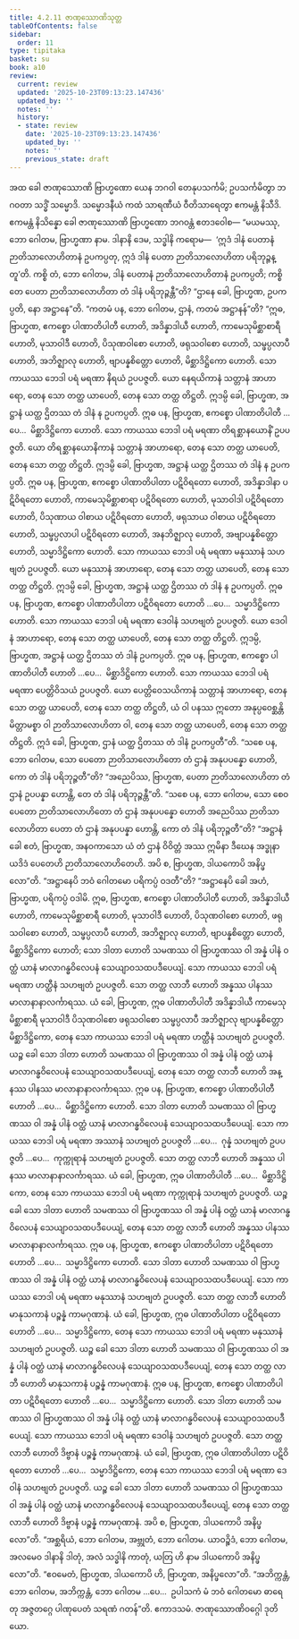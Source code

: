 ```yaml
---
title: 4.2.11 ဇာဏုဿောဏိသုတ္တ
tableOfContents: false
sidebar:
  order: 11
type: tipitaka
basket: su
book: a10
review:
  current: review
  updated: '2025-10-23T09:13:23.147436'
  updated_by: ''
  notes: ''
  history:
  - state: review
    date: '2025-10-23T09:13:23.147436'
    updated_by: ''
    notes: ''
    previous_state: draft
---
```



<ReviewStatus review={frontmatter.review} showDetails={true} />

<HypothesisAnnotation frontmatter={frontmatter} />

<DynamicBreadcrumb />

<Division number="177" book="a10" e="ch" v="17" p="478">

<Paragraph number="1299" book="a10">
အထ ခေါ ဇာဏုဿောဏိ ဗြာဟ္မဏော ယေန ဘဂဝါ တေနုပသင်္ကမိ; ဥပသင်္ကမိတွာ ဘဂဝတာ သဒ္ဓိံ သမ္မောဒိ. သမ္မောဒနီယံ ကထံ သာရဏီယံ ဝီတိသာရေတွာ ဧကမန္တံ နိသီဒိ. ဧကမန္တံ နိသိန္နော ခေါ ဇာဏုဿောဏိ ဗြာဟ္မဏော ဘဂဝန္တံ ဧတဒဝေါစ—
</Paragraph>

<Paragraph number="1300" book="a10">
“မယမဿု, ဘော ဂေါတမ, ဗြာဟ္မဏာ နာမ. ဒါနာနိ ဒေမ, သဒ္ဓါနိ ကရောမ—  ‘ဣဒံ ဒါနံ ပေတာနံ ဉာတိသာလောဟိတာနံ ဥပကပ္ပတု, ဣဒံ ဒါနံ ပေတာ ဉာတိသာလောဟိတာ ပရိဘုဉ္ဇန္တူ’တိ. ကစ္စိ တံ, ဘော ဂေါတမ, ဒါနံ ပေတာနံ ဉာတိသာလောဟိတာနံ ဥပကပ္ပတိ; ကစ္စိ တေ ပေတာ ဉာတိသာလောဟိတာ တံ ဒါနံ ပရိဘုဉ္ဇန္တီ”တိ? “ဌာနေ ခေါ, ဗြာဟ္မဏ, ဥပကပ္ပတိ, နော အဋ္ဌာနေ”တိ.
</Paragraph>

<Paragraph number="1301" book="a10">
“ကတမံ ပန, ဘော ဂေါတမ, ဌာနံ, ကတမံ အဋ္ဌာနန်”တိ? “ဣဓ, ဗြာဟ္မဏ, ဧကစ္စော ပါဏာတိပါတီ ဟောတိ, အဒိန္နာဒါယီ ဟောတိ, ကာမေသုမိစ္ဆာစာရီ ဟောတိ, မုသာဝါဒီ ဟောတိ, ပိသုဏဝါစော ဟောတိ, ဖရုသဝါစော ဟောတိ, သမ္ဖပ္ပလာပီ ဟောတိ, အဘိဇ္ဈာလု ဟောတိ, ဗျာပန္နစိတ္တော ဟောတိ, မိစ္ဆာဒိဋ္ဌိကော ဟောတိ. သော ကာယဿ ဘေဒါ ပရံ မရဏာ နိရယံ ဥပပဇ္ဇတိ. ယော နေရယိကာနံ သတ္တာနံ အာဟာရော, တေန သော တတ္ထ ယာပေတိ, တေန သော တတ္ထ တိဋ္ဌတိ. ဣဒမ္ပိ ခေါ, ဗြာဟ္မဏ, အဋ္ဌာနံ ယတ္ထ ဌိတဿ တံ ဒါနံ န ဥပကပ္ပတိ.
</Paragraph>

<Paragraph number="1302" book="a10">
ဣဓ ပန, ဗြာဟ္မဏ, ဧကစ္စော ပါဏာတိပါတီ …ပေ…  မိစ္ဆာဒိဋ္ဌိကော ဟောတိ. သော ကာယဿ ဘေဒါ ပရံ မရဏာ တိရစ္ဆာနယောနိံ ဥပပဇ္ဇတိ. ယော တိရစ္ဆာနယောနိကာနံ သတ္တာနံ အာဟာရော, တေန သော တတ္ထ ယာပေတိ, တေန သော တတ္ထ တိဋ္ဌတိ. ဣဒမ္ပိ ခေါ, ဗြာဟ္မဏ, အဋ္ဌာနံ ယတ္ထ ဌိတဿ တံ ဒါနံ န ဥပကပ္ပတိ.
</Paragraph>

<Paragraph number="1303" book="a10">
ဣဓ ပန, ဗြာဟ္မဏ, ဧကစ္စော ပါဏာတိပါတာ ပဋိဝိရတော ဟောတိ, အဒိန္နာဒါနာ ပဋိဝိရတော ဟောတိ, ကာမေသုမိစ္ဆာစာရာ ပဋိဝိရတော ဟောတိ, မုသာဝါဒါ ပဋိဝိရတော ဟောတိ, ပိသုဏာယ ဝါစာယ ပဋိဝိရတော ဟောတိ, ဖရုသာယ ဝါစာယ ပဋိဝိရတော ဟောတိ, သမ္ဖပ္ပလာပါ ပဋိဝိရတော ဟောတိ, အနဘိဇ္ဈာလု ဟောတိ, အဗျာပန္နစိတ္တော ဟောတိ, သမ္မာဒိဋ္ဌိကော ဟောတိ. သော ကာယဿ ဘေဒါ ပရံ မရဏာ မနုဿာနံ သဟဗျတံ ဥပပဇ္ဇတိ. ယော မနုဿာနံ အာဟာရော, တေန သော တတ္ထ ယာပေတိ, တေန သော တတ္ထ တိဋ္ဌတိ. ဣဒမ္ပိ ခေါ, ဗြာဟ္မဏ, အဋ္ဌာနံ ယတ္ထ ဌိတဿ တံ ဒါနံ န ဥပကပ္ပတိ.
</Paragraph>

<Paragraph number="1304" book="a10">
ဣဓ ပန, ဗြာဟ္မဏ, ဧကစ္စော ပါဏာတိပါတာ ပဋိဝိရတော ဟောတိ …ပေ…  သမ္မာဒိဋ္ဌိကော ဟောတိ. သော ကာယဿ ဘေဒါ ပရံ မရဏာ ဒေဝါနံ သဟဗျတံ ဥပပဇ္ဇတိ. ယော ဒေဝါနံ အာဟာရော, တေန သော တတ္ထ ယာပေတိ, တေန သော တတ္ထ တိဋ္ဌတိ. ဣဒမ္ပိ, ဗြာဟ္မဏ, အဋ္ဌာနံ ယတ္ထ ဌိတဿ တံ ဒါနံ ဥပကပ္ပတိ.
</Paragraph>

<Paragraph number="1305" book="a10">
ဣဓ ပန, ဗြာဟ္မဏ, ဧကစ္စော ပါဏာတိပါတီ ဟောတိ …ပေ…  မိစ္ဆာဒိဋ္ဌိကော ဟောတိ. သော ကာယဿ ဘေဒါ ပရံ မရဏာ ပေတ္တိဝိသယံ ဥပပဇ္ဇတိ. ယော ပေတ္တိဝေသယိကာနံ သတ္တာနံ အာဟာရော, တေန သော တတ္ထ ယာပေတိ, တေန သော တတ္ထ တိဋ္ဌတိ, ယံ ဝါ ပနဿ ဣတော အနုပ္ပဝေစ္ဆန္တိ မိတ္တာမစ္စာ ဝါ ဉာတိသာလောဟိတာ ဝါ, တေန သော တတ္ထ ယာပေတိ, တေန သော တတ္ထ တိဋ္ဌတိ. ဣဒံ ခေါ, ဗြာဟ္မဏ, ဌာနံ ယတ္ထ ဌိတဿ တံ ဒါနံ ဥပကပ္ပတီ”တိ.
</Paragraph>

<Paragraph number="1306" book="a10">
“သစေ ပန, ဘော ဂေါတမ, သော ပေတော ဉာတိသာလောဟိတော တံ ဌာနံ အနုပပန္နော ဟောတိ, ကော တံ ဒါနံ ပရိဘုဉ္ဇတီ”တိ? “အညေပိဿ, ဗြာဟ္မဏ, ပေတာ ဉာတိသာလောဟိတာ တံ ဌာနံ ဥပပန္နာ ဟောန္တိ, တေ တံ ဒါနံ ပရိဘုဉ္ဇန္တီ”တိ.
</Paragraph>

<Paragraph number="1307" book="a10">
“သစေ ပန, ဘော ဂေါတမ, သော စေဝ ပေတော ဉာတိသာလောဟိတော တံ ဌာနံ အနုပပန္နော ဟောတိ အညေပိဿ ဉာတိသာလောဟိတာ ပေတာ တံ ဌာနံ အနုပပန္နာ ဟောန္တိ, ကော တံ ဒါနံ ပရိဘုဉ္ဇတီ”တိ? “အဋ္ဌာနံ ခေါ ဧတံ, ဗြာဟ္မဏ, အနဝကာသော ယံ တံ ဌာနံ ဝိဝိတ္တံ အဿ ဣမိနာ ဒီဃေန အဒ္ဓုနာ ယဒိဒံ ပေတေဟိ ဉာတိသာလောဟိတေဟိ. အပိ စ, ဗြာဟ္မဏ, ဒါယကောပိ အနိပ္ဖလော”တိ.
</Paragraph>

<Paragraph number="1308" book="a10">
“အဋ္ဌာနေပိ ဘဝံ ဂေါတမော ပရိကပ္ပံ ဝဒတီ”တိ? “အဋ္ဌာနေပိ ခေါ အဟံ, ဗြာဟ္မဏ, ပရိကပ္ပံ ဝဒါမိ. ဣဓ, ဗြာဟ္မဏ, ဧကစ္စော ပါဏာတိပါတီ ဟောတိ, အဒိန္နာဒါယီ ဟောတိ, ကာမေသုမိစ္ဆာစာရီ ဟောတိ, မုသာဝါဒီ ဟောတိ, ပိသုဏဝါစော ဟောတိ, ဖရုသဝါစော ဟောတိ, သမ္ဖပ္ပလာပီ ဟောတိ, အဘိဇ္ဈာလု ဟောတိ, ဗျာပန္နစိတ္တော ဟောတိ, မိစ္ဆာဒိဋ္ဌိကော ဟောတိ; သော ဒါတာ ဟောတိ သမဏဿ ဝါ ဗြာဟ္မဏဿ ဝါ အန္နံ ပါနံ ဝတ္ထံ ယာနံ မာလာဂန္ဓဝိလေပနံ သေယျာဝသထပဒီပေယျံ. သော ကာယဿ ဘေဒါ ပရံ မရဏာ ဟတ္ထီနံ သဟဗျတံ ဥပပဇ္ဇတိ. သော တတ္ထ လာဘီ ဟောတိ အန္နဿ ပါနဿ မာလာနာနာလင်္ကာရဿ.
</Paragraph>

<Paragraph number="1309" book="a10">
ယံ ခေါ, ဗြာဟ္မဏ, ဣဓ ပါဏာတိပါတီ အဒိန္နာဒါယီ ကာမေသုမိစ္ဆာစာရီ မုသာဝါဒီ ပိသုဏဝါစော ဖရုသဝါစော သမ္ဖပ္ပလာပီ အဘိဇ္ဈာလု ဗျာပန္နစိတ္တော မိစ္ဆာဒိဋ္ဌိကော, တေန သော ကာယဿ ဘေဒါ ပရံ မရဏာ ဟတ္ထီနံ သဟဗျတံ ဥပပဇ္ဇတိ. ယဉ္စ ခေါ သော ဒါတာ ဟောတိ သမဏဿ ဝါ ဗြာဟ္မဏဿ ဝါ အန္နံ ပါနံ ဝတ္ထံ ယာနံ မာလာဂန္ဓဝိလေပနံ သေယျာဝသထပဒီပေယျံ, တေန သော တတ္ထ လာဘီ ဟောတိ အန္နဿ ပါနဿ မာလာနာနာလင်္ကာရဿ.
</Paragraph>

<Paragraph number="1310" book="a10">
ဣဓ ပန, ဗြာဟ္မဏ, ဧကစ္စော ပါဏာတိပါတီ ဟောတိ …ပေ…  မိစ္ဆာဒိဋ္ဌိကော ဟောတိ. သော ဒါတာ ဟောတိ သမဏဿ ဝါ ဗြာဟ္မဏဿ ဝါ အန္နံ ပါနံ ဝတ္ထံ ယာနံ မာလာဂန္ဓဝိလေပနံ သေယျာဝသထပဒီပေယျံ. သော ကာယဿ ဘေဒါ ပရံ မရဏာ အဿာနံ သဟဗျတံ ဥပပဇ္ဇတိ …ပေ…  ဂုန္နံ သဟဗျတံ ဥပပဇ္ဇတိ …ပေ…  ကုက္ကုရာနံ သဟဗျတံ ဥပပဇ္ဇတိ. သော တတ္ထ လာဘီ ဟောတိ အန္နဿ ပါနဿ မာလာနာနာလင်္ကာရဿ.
</Paragraph>

<Paragraph number="1311" book="a10">
ယံ ခေါ, ဗြာဟ္မဏ, ဣဓ ပါဏာတိပါတီ …ပေ…  မိစ္ဆာဒိဋ္ဌိကော, တေန သော ကာယဿ ဘေဒါ ပရံ မရဏာ ကုက္ကုရာနံ သဟဗျတံ ဥပပဇ္ဇတိ. ယဉ္စ ခေါ သော ဒါတာ ဟောတိ သမဏဿ ဝါ ဗြာဟ္မဏဿ ဝါ အန္နံ ပါနံ ဝတ္ထံ ယာနံ မာလာဂန္ဓဝိလေပနံ သေယျာဝသထပဒီပေယျံ, တေန သော တတ္ထ လာဘီ ဟောတိ အန္နဿ ပါနဿ မာလာနာနာလင်္ကာရဿ.
</Paragraph>

<Paragraph number="1312" book="a10">
ဣဓ ပန, ဗြာဟ္မဏ, ဧကစ္စော ပါဏာတိပါတာ ပဋိဝိရတော ဟောတိ …ပေ…  သမ္မာဒိဋ္ဌိကော ဟောတိ. သော ဒါတာ ဟောတိ သမဏဿ ဝါ ဗြာဟ္မဏဿ ဝါ အန္နံ ပါနံ ဝတ္ထံ ယာနံ မာလာဂန္ဓဝိလေပနံ သေယျာဝသထပဒီပေယျံ. သော ကာယဿ ဘေဒါ ပရံ မရဏာ မနုဿာနံ သဟဗျတံ ဥပပဇ္ဇတိ. သော တတ္ထ လာဘီ ဟောတိ မာနုသကာနံ ပဉ္စန္နံ ကာမဂုဏာနံ.
</Paragraph>

<Paragraph number="1313" book="a10">
ယံ ခေါ, ဗြာဟ္မဏ, ဣဓ ပါဏာတိပါတာ ပဋိဝိရတော ဟောတိ …ပေ…  သမ္မာဒိဋ္ဌိကော, တေန သော ကာယဿ ဘေဒါ ပရံ မရဏာ မနုဿာနံ သဟဗျတံ ဥပပဇ္ဇတိ. ယဉ္စ ခေါ သော ဒါတာ ဟောတိ သမဏဿ ဝါ ဗြာဟ္မဏဿ ဝါ အန္နံ ပါနံ ဝတ္ထံ ယာနံ မာလာဂန္ဓဝိလေပနံ သေယျာဝသထပဒီပေယျံ, တေန သော တတ္ထ လာဘီ ဟောတိ မာနုသကာနံ ပဉ္စန္နံ ကာမဂုဏာနံ.
</Paragraph>

<Paragraph number="1314" book="a10">
ဣဓ ပန, ဗြာဟ္မဏ, ဧကစ္စော ပါဏာတိပါတာ ပဋိဝိရတော ဟောတိ …ပေ…  သမ္မာဒိဋ္ဌိကော ဟောတိ. သော ဒါတာ ဟောတိ သမဏဿ ဝါ ဗြာဟ္မဏဿ ဝါ အန္နံ ပါနံ ဝတ္ထံ ယာနံ မာလာဂန္ဓဝိလေပနံ သေယျာဝသထပဒီပေယျံ. သော ကာယဿ ဘေဒါ ပရံ မရဏာ ဒေဝါနံ သဟဗျတံ ဥပပဇ္ဇတိ. သော တတ္ထ လာဘီ ဟောတိ ဒိဗ္ဗာနံ ပဉ္စန္နံ ကာမဂုဏာနံ.
</Paragraph>

<Paragraph number="1315" book="a10">
ယံ ခေါ, ဗြာဟ္မဏ, ဣဓ ပါဏာတိပါတာ ပဋိဝိရတော ဟောတိ …ပေ…  သမ္မာဒိဋ္ဌိကော, တေန သော ကာယဿ ဘေဒါ ပရံ မရဏာ ဒေဝါနံ သဟဗျတံ ဥပပဇ္ဇတိ. ယဉ္စ ခေါ သော ဒါတာ ဟောတိ သမဏဿ ဝါ ဗြာဟ္မဏဿ ဝါ အန္နံ ပါနံ ဝတ္ထံ ယာနံ မာလာဂန္ဓဝိလေပနံ သေယျာဝသထပဒီပေယျံ, တေန သော တတ္ထ လာဘီ ဟောတိ ဒိဗ္ဗာနံ ပဉ္စန္နံ ကာမဂုဏာနံ. အပိ စ, ဗြာဟ္မဏ, ဒါယကောပိ အနိပ္ဖလော”တိ.
</Paragraph>

<Paragraph number="1316" book="a10">
“အစ္ဆရိယံ, ဘော ဂေါတမ, အဗ္ဘုတံ, ဘော ဂေါတမ. ယာဝဉ္စိဒံ, ဘော ဂေါတမ, အလမေဝ ဒါနာနိ ဒါတုံ, အလံ သဒ္ဓါနိ ကာတုံ, ယတြ ဟိ နာမ ဒါယကောပိ အနိပ္ဖလော”တိ. “ဧဝမေတံ, ဗြာဟ္မဏ, ဒါယကောပိ ဟိ, ဗြာဟ္မဏ, အနိပ္ဖလော”တိ.
</Paragraph>

<Paragraph number="1317" book="a10">
“အဘိက္ကန္တံ, ဘော ဂေါတမ, အဘိက္ကန္တံ, ဘော ဂေါတမ …ပေ…  ဥပါသကံ မံ ဘဝံ ဂေါတမော ဓာရေတု အဇ္ဇတဂ္ဂေ ပါဏုပေတံ သရဏံ ဂတန်”တိ.

</Paragraph>
</Division>

<Paragraph number="1318" type="center" book="a10">
ဧကာဒသမံ.



</Paragraph>

<Paragraph number="1319" type="center" book="a10">
ဇာဏုဿောဏိဝဂ္ဂေါ ဒုတိယော.
</Paragraph>
